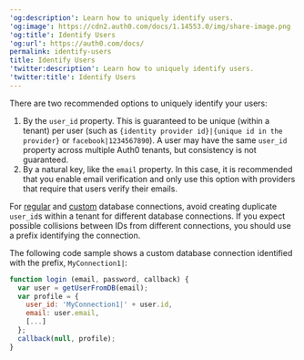 ---
'og:description': Learn how to uniquely identify users.
'og:image': https://cdn2.auth0.com/docs/1.14553.0/img/share-image.png
'og:title': Identify Users
'og:url': https://auth0.com/docs/
permalink: identify-users
title: Identify Users
'twitter:description': Learn how to uniquely identify users.
'twitter:title': Identify Users
---
There are two recommended options to uniquely identify your users:

1. By the `user_id` property. This is guaranteed to be unique (within a tenant) per user (such as `{identity provider id}|{unique id in the provider}` or `facebook|1234567890`). A user may have the same `user_id` property across multiple Auth0 tenants, but consistency is not guaranteed.
2. By a natural key, like the `email` property. In this case, it is recommended that you enable email verification and only use this option with providers that require that users verify their emails.

For [regular](/docs/authenticate/database-connections/auth0-user-store) and [custom](/docs/authenticate/database-connections/custom-db) database connections, avoid creating duplicate `user_id`s within a tenant for different database connections. If you expect possible collisions between IDs from different connections, you should use a prefix identifying the connection.

The following code sample shows a custom database connection identified with the prefix, `MyConnection1|`:

```javascript lines
function login (email, password, callback) {
  var user = getUserFromDB(email);
  var profile = {
    user_id: 'MyConnection1|' + user.id,
    email: user.email,
    [...]
  };
  callback(null, profile);
}
```



